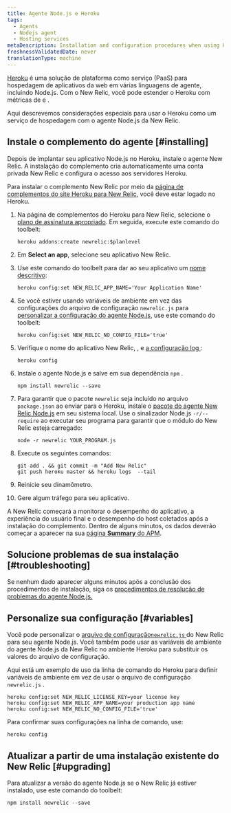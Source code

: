 ```yaml
---
title: Agente Node.js e Heroku
tags:
  - Agents
  - Nodejs agent
  - Hosting services
metaDescription: Installation and configuration procedures when using Heroku as a hosting service with New Relic's Node.js agent.
freshnessValidatedDate: never
translationType: machine
---
```


[Heroku](https://devcenter.heroku.com/articles/newrelic) é uma solução de plataforma como serviço (PaaS) para hospedagem de aplicativos da web em várias linguagens de agente, incluindo Node.js. Com o New Relic, você pode estender o Heroku com métricas de [<InlinePopover type="apm"/>](/docs/apm/new-relic-apm)e [<InlinePopover type="browser"/>](/docs/browser/new-relic-browser).

Aqui descrevemos considerações especiais para usar o Heroku como um serviço de hospedagem com o agente Node.js da New Relic.

## Instale o complemento do agente [#installing]

Depois de implantar seu aplicativo Node.js no Heroku, instale o agente New Relic. A instalação do complemento cria automaticamente uma conta privada New Relic e configura o acesso aos servidores Heroku.

Para instalar o complemento New Relic por meio da [página de complementos do site Heroku para New Relic](https://addons.heroku.com/newrelic), você deve estar logado no Heroku.

1. Na página de complementos do Heroku para New Relic, selecione o [plano de assinatura apropriado](https://elements.heroku.com/addons/newrelic#pricing). Em seguida, execute este comando do toolbelt:

   ```shell
   heroku addons:create newrelic:$planlevel
   ```

2. Em <DNT>**Select an app**</DNT>, selecione seu aplicativo New Relic.

3. Use este comando do toolbelt para dar ao seu aplicativo um [nome descritivo](/docs/apm/new-relic-apm/installation-configuration/name-your-application):

   ```shell
   heroku config:set NEW_RELIC_APP_NAME='Your Application Name'
   ```

4. Se você estiver usando variáveis de ambiente em vez das configurações do arquivo de configuração `newrelic.js` para [personalizar a configuração do agente Node.js](#variables), use este comando do toolbelt:

   ```shell
   heroku config:set NEW_RELIC_NO_CONFIG_FILE='true'
   ```

5. Verifique o nome do aplicativo New Relic, <InlinePopover type="licenseKey"/>, e [a configuração log ](/docs/agents/nodejs-agent/installation-configuration/nodejs-agent-configuration#logging_config):

   ```shell
   heroku config
   ```

6. Instale o agente Node.js e salve em sua dependência `npm` .

   ```shell
   npm install newrelic --save
   ```

7. Para garantir que o pacote `newrelic` seja incluído no arquivo `package.json` ao enviar para o Heroku, instale o [pacote do agente New Relic Node.js](/docs/agents/nodejs-agent/installation-configuration/installing-maintaining-nodejs) em seu sistema local. Use o sinalizador Node.js `-r/--require` ao executar seu programa para garantir que o módulo do New Relic esteja carregado:

   ```shell
   node -r newrelic YOUR_PROGRAM.js
   ```

8. Execute os seguintes comandos:

   ```shell
   git add . && git commit -m "Add New Relic"
   git push heroku master && heroku logs  --tail
   ```

9. Reinicie seu dinamômetro.

10. Gere algum tráfego para seu aplicativo.

A New Relic começará a monitorar o desempenho do aplicativo, a experiência do usuário final e o desempenho do host coletados após a instalação do complemento. Dentro de alguns minutos, os dados deverão começar a aparecer na sua [página <DNT>**Summary**</DNT> do APM](/docs/apm/applications-menu/monitoring/apm-overview-page).

## Solucione problemas de sua instalação [#troubleshooting]

Se nenhum dado aparecer alguns minutos após a conclusão dos procedimentos de instalação, siga os [procedimentos de resolução de problemas do agente Node.js.](/docs/agents/nodejs-agent/troubleshooting/troubleshooting-your-nodejs-installation)

## Personalize sua configuração [#variables]

Você pode personalizar o [arquivo de configuração`newrelic.js` ](/docs/agents/nodejs-agent/installation-configuration/nodejs-agent-configuration#methods-and-precedence)do New Relic para seu agente Node.js. Você também pode usar as variáveis de ambiente do agente Node.js da New Relic no ambiente Heroku para substituir os valores do arquivo de configuração.

Aqui está um exemplo de uso da linha de comando do Heroku para definir variáveis de ambiente em vez de usar o arquivo de configuração `newrelic.js` .

```shell
heroku config:set NEW_RELIC_LICENSE_KEY=your license key
heroku config:set NEW_RELIC_APP_NAME=your production app name
heroku config:set NEW_RELIC_NO_CONFIG_FILE='true'
```

Para confirmar suas configurações na linha de comando, use:

```shell
heroku config
```

## Atualizar a partir de uma instalação existente do New Relic [#upgrading]

Para atualizar a versão do agente Node.js se o New Relic já estiver instalado, use este comando do toolbelt:

```shell
npm install newrelic --save
```